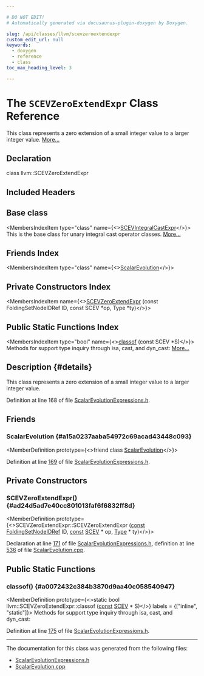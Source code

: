 ```yaml
---

# DO NOT EDIT!
# Automatically generated via docusaurus-plugin-doxygen by Doxygen.

slug: /api/classes/llvm/scevzeroextendexpr
custom_edit_url: null
keywords:
  - doxygen
  - reference
  - class
toc_max_heading_level: 3

---
```





# The `SCEVZeroExtendExpr` Class Reference

<DoxygenPage pluginConfig={pluginConfig}>

This class represents a zero extension of a small integer value to a larger integer value. <a href="#details">More...</a>

## Declaration

<CodeBlock>class llvm::SCEVZeroExtendExpr</CodeBlock>

## Included Headers

<IncludesList>
<IncludesListItem
  filePath="llvm/Analysis/ScalarEvolutionExpressions.h"
  permalink="/docs/api/files/include/include/llvm/include/llvm/analysis/scalarevolutionexpressions-h"
  isLocal="true" />
</IncludesList>

## Base class

<MembersIndex>

<MembersIndexItem
  type="class"
  name={<><a href="/docs/api/classes/llvm/scevintegralcastexpr">SCEVIntegralCastExpr</a></>}>
This is the base class for unary integral cast operator classes. <a href="/docs/api/classes/llvm/scevintegralcastexpr/#details">More...</a>
</MembersIndexItem>

</MembersIndex>

## Friends Index

<MembersIndex>

<MembersIndexItem
  type="class"
  name={<><a href="#a15a0237aaba54972c69acad43448c093">ScalarEvolution</a></>}>
</MembersIndexItem>

</MembersIndex>

## Private Constructors Index

<MembersIndex>

<MembersIndexItem
  name={<><a href="#ad24d5ad7e40cc801013faf6f6832ff8d">SCEVZeroExtendExpr</a> (const FoldingSetNodeIDRef ID, const SCEV &#42;op, Type &#42;ty)</>}>
</MembersIndexItem>

</MembersIndex>

## Public Static Functions Index

<MembersIndex>

<MembersIndexItem
  type="bool"
  name={<><a href="#a0072432c384b3870d9aa40c058540947">classof</a> (const SCEV &#42;S)</>}>
Methods for support type inquiry through isa, cast, and dyn&#95;cast: <a href="#a0072432c384b3870d9aa40c058540947">More...</a>
</MembersIndexItem>

</MembersIndex>

## Description {#details}

This class represents a zero extension of a small integer value to a larger integer value.

Definition at line 168 of file <a href="/docs/api/files/include/include/llvm/include/llvm/analysis/scalarevolutionexpressions-h">ScalarEvolutionExpressions.h</a>.

<SectionDefinition>

## Friends

### ScalarEvolution {#a15a0237aaba54972c69acad43448c093}

<MemberDefinition
  prototype={<>friend class <a href="/docs/api/classes/llvm/scalarevolution">ScalarEvolution</a></>}>

Definition at line <a href="/docs/api/files/include/include/llvm/include/llvm/analysis/scalarevolutionexpressions-h/#l00169">169</a> of file <a href="/docs/api/files/include/include/llvm/include/llvm/analysis/scalarevolutionexpressions-h">ScalarEvolutionExpressions.h</a>.
</MemberDefinition>

</SectionDefinition>

<SectionDefinition>

## Private Constructors

### SCEVZeroExtendExpr() {#ad24d5ad7e40cc801013faf6f6832ff8d}

<MemberDefinition
  prototype={<>SCEVZeroExtendExpr::SCEVZeroExtendExpr (<a href="/docs/api/files/lib/lib/target/lib/target/aarch64/aarch64promoteconstant-cpp/#a90f8350fecae261c25be85d38b451bff">const</a> <a href="/docs/api/classes/llvm/foldingsetnodeidref">FoldingSetNodeIDRef</a> ID, <a href="/docs/api/files/lib/lib/target/lib/target/aarch64/aarch64promoteconstant-cpp/#a90f8350fecae261c25be85d38b451bff">const</a> <a href="/docs/api/classes/llvm/scev">SCEV</a> &#42; op, <a href="/docs/api/classes/llvm/type">Type</a> &#42; ty)</>}>

Declaration at line <a href="/docs/api/files/include/include/llvm/include/llvm/analysis/scalarevolutionexpressions-h/#l00171">171</a> of file <a href="/docs/api/files/include/include/llvm/include/llvm/analysis/scalarevolutionexpressions-h">ScalarEvolutionExpressions.h</a>, definition at line <a href="/docs/api/files/lib/lib/analysis/scalarevolution-cpp/#l00536">536</a> of file <a href="/docs/api/files/lib/lib/analysis/scalarevolution-cpp">ScalarEvolution.cpp</a>.
</MemberDefinition>

</SectionDefinition>

<SectionDefinition>

## Public Static Functions

### classof() {#a0072432c384b3870d9aa40c058540947}

<MemberDefinition
  prototype={<>static bool llvm::SCEVZeroExtendExpr::classof (<a href="/docs/api/files/lib/lib/target/lib/target/aarch64/aarch64promoteconstant-cpp/#a90f8350fecae261c25be85d38b451bff">const</a> <a href="/docs/api/classes/llvm/scev">SCEV</a> &#42; S)</>}
  labels = {["inline", "static"]}>
Methods for support type inquiry through isa, cast, and dyn&#95;cast:

Definition at line <a href="/docs/api/files/include/include/llvm/include/llvm/analysis/scalarevolutionexpressions-h/#l00175">175</a> of file <a href="/docs/api/files/include/include/llvm/include/llvm/analysis/scalarevolutionexpressions-h">ScalarEvolutionExpressions.h</a>.
</MemberDefinition>

</SectionDefinition>

<hr/>

The documentation for this class was generated from the following files:

<ul>
<li><a href="/docs/api/files/include/include/llvm/include/llvm/analysis/scalarevolutionexpressions-h">ScalarEvolutionExpressions.h</a></li>
<li><a href="/docs/api/files/lib/lib/analysis/scalarevolution-cpp">ScalarEvolution.cpp</a></li>
</ul>

</DoxygenPage>
